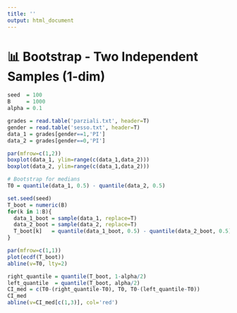 ```yaml
---
title: ''
output: html_document
---
```


# 📊 **Bootstrap - Two Independent Samples (1-dim)**

```r
seed  = 100
B     = 1000
alpha = 0.1

grades = read.table('parziali.txt', header=T)
gender = read.table('sesso.txt', header=T)
data_1 = grades[gender==1,'PI']
data_2 = grades[gender==0,'PI']

par(mfrow=c(1,2))
boxplot(data_1, ylim=range(c(data_1,data_2)))
boxplot(data_2, ylim=range(c(data_1,data_2)))

# Bootstrap for medians
T0 = quantile(data_1, 0.5) - quantile(data_2, 0.5)

set.seed(seed)
T_boot = numeric(B)
for(k in 1:B){
  data_1_boot = sample(data_1, replace=T)
  data_2_boot = sample(data_2, replace=T)
  T_boot[k]   = quantile(data_1_boot, 0.5) - quantile(data_2_boot, 0.5)
}

par(mfrow=c(1,1))
plot(ecdf(T_boot))
abline(v=T0, lty=2)

right_quantile = quantile(T_boot, 1-alpha/2)
left_quantile  = quantile(T_boot, alpha/2)
CI_med = c(T0-(right_quantile-T0), T0, T0-(left_quantile-T0))
CI_med
abline(v=CI_med[c(1,3)], col='red')
```
